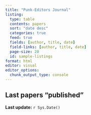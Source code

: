 ```yaml
---
title: "Punk-Editors Journal" 
listing:
  type: table
  contents: papers
  sort: "date desc"
  categories: true
  feed: true
  fields: [author, title, date]
  field-links: [author, title, date]
  page-size: 20
  id: sample-listings
format: html
editor: visual
editor_options:
  chunk_output_type: console
---
```


## Last papers "published"

::: {#sample-listings}
:::

**Last update:** `r Sys.Date()`
